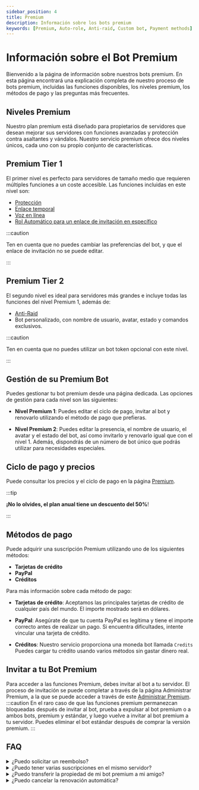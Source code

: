 ```yaml
---
sidebar_position: 4
title: Premium
description: Información sobre los bots premium
keywords: [Premium, Auto-role, Anti-raid, Custom bot, Payment methods]
---
```


# Información sobre el Bot Premium

Bienvenido a la página de información sobre nuestros bots premium. En esta
página encontrará una explicación completa de nuestro proceso de bots premium,
incluidas las funciones disponibles, los niveles premium, los métodos de pago y
las preguntas más frecuentes.

## Niveles Premium

Nuestro plan premium está diseñado para propietarios de servidores que desean
mejorar sus servidores con funciones avanzadas y protección contra asaltantes y
vándalos. Nuestro servicio premium ofrece dos niveles únicos, cada uno con su
propio conjunto de características.

## Premium Tier 1

El primer nivel es perfecto para servidores de tamaño medio que requieren
múltiples funciones a un coste accesible. Las funciones incluidas en este nivel
son:

- [Protección](/modules/vip_protection.mdx)
- [Enlace temporal](/modules/temp_link.mdx)
- [Voz en línea](/modules/voice_online.mdx)
- [Rol Automático para un enlace de invitación en específico](/modules/auto_role.mdx)

:::caution

Ten en cuenta que no puedes cambiar las preferencias del bot, y que el enlace de
invitación no se puede editar.

:::

## Premium Tier 2

El segundo nivel es ideal para servidores más grandes e incluye todas las
funciones del nivel Premium 1, además de:

- [Anti-Raid](/modules/anti_raid.mdx)
- Bot personalizado, con nombre de usuario, avatar, estado y comandos
  exclusivos.

:::caution

Ten en cuenta que no puedes utilizar un bot token opcional con este nivel.

:::

## Gestión de su Premium Bot

Puedes gestionar tu bot premium desde una página dedicada. Las opciones de
gestión para cada nivel son las siguientes:

- **Nivel Premium 1**: Puedes editar el ciclo de pago, invitar al bot y renovarlo
  utilizando el método de pago que prefieras.

- **Nivel Premium 2**: Puedes editar la presencia, el nombre de usuario, el avatar
  y el estado del bot, así como invitarlo y renovarlo igual que con el nivel 1.
  Además, dispondrás de un número de bot único que podrás utilizar para
  necesidades especiales.

## Ciclo de pago y precios

Puede consultar los precios y el ciclo de pago en la página
[Premium](https://probot.io/premium).

:::tip

**¡No lo olvides, el plan anual tiene un descuento del 50%**!

:::

## Métodos de pago

Puede adquirir una suscripción Premium utilizando uno de los siguientes métodos:

- **Tarjetas de crédito**
- **PayPal**
- **Créditos**

Para más información sobre cada método de pago:

- **Tarjetas de crédito**: Aceptamos las principales tarjetas de crédito de cualquier
  país del mundo. El importe mostrado será en dólares.

- **PayPal**: Asegúrate de que tu cuenta PayPal es legítima y tiene el
  importe correcto antes de realizar un pago. Si encuentra dificultades, intente
  vincular una tarjeta de crédito.

- **Créditos**: Nuestro servicio proporciona una moneda bot llamada `Credits` Puedes
  cargar tu crédito usando varios métodos sin gastar dinero real.

## Invitar a tu Bot Premium

Para acceder a las funciones Premium, debes invitar al bot a tu servidor. El
proceso de invitación se puede completar a través de la página Administrar
Premium, a la que se puede acceder a través de este [Administrar
Premium](https://probot.io/premium/manage).
:::caution
En el raro caso de que las funciones premium permanezcan bloqueadas después de
invitar al bot, prueba a expulsar al bot premium o a ambos bots, premium y
estándar, y luego vuelve a invitar al bot premium a tu servidor. Puedes eliminar
el bot estándar después de comprar la versión premium.
:::

## FAQ

<details>
  <summary>¿Puedo solicitar un reembolso?</summary>
  Sí, puede hacerlo. Sin embargo, primero debe revisar la política de reembolso y solicitar un reembolso en un plazo de siete días a partir de la fecha
  de compra inicial por un motivo razonable.
</details>
<details>
  <summary>¿Puedo tener varias suscripciones en el mismo servidor?</summary>
  No, sólo puedes tener un bot premium por servidor.
</details>
<details>
  <summary> ¿Puedo transferir la propiedad de mi bot premium a mi amigo?</summary>
  Sí, puede hacerlo. Sin embargo, está limitado al plan "Nivel 2".
</details>
<details>
  <summary>¿Puedo cancelar la renovación automática?</summary>
  Sí, puede hacerlo. A través de la página de gestionar premium y haga clic en cancelar.
</details>
